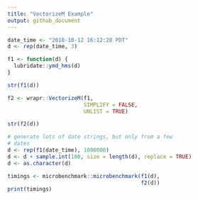```yaml
---
title: "VectorizeM Example"
output: github_document
---
```


```r
date_time <- "2018-10-12 16:12:28 PDT"
d <- rep(date_time, 3)

f1 <- function(d) {
  lubridate::ymd_hms(d)
}

str(f1(d))

f2 <- wrapr::VectorizeM(f1, 
                        SIMPLIFY = FALSE, 
                        UNLIST = TRUE)

str(f2(d))

# generate lots of date strings, but only from a few 
# dates
d <- rep(f1(date_time), 1000000)
d <- d + sample.int(100, size = length(d), replace = TRUE)
d <- as.character(d)

timings <- microbenchmark::microbenchmark(f1(d),
                                          f2(d))
print(timings)
```

